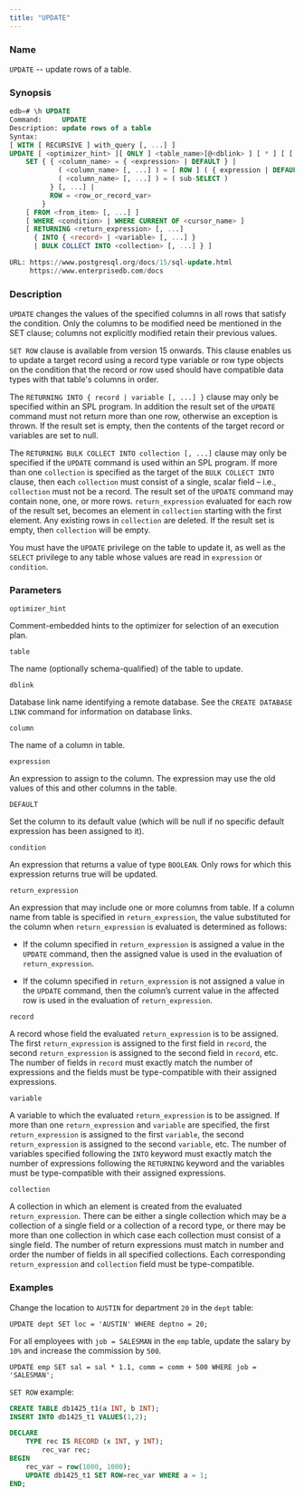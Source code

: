 ```yaml
---
title: "UPDATE"
---
```


### Name

`UPDATE` -- update rows of a table.

### Synopsis

```sql
edb=# \h UPDATE 
Command:     UPDATE
Description: update rows of a table
Syntax:
[ WITH [ RECURSIVE ] with_query [, ...] ]
UPDATE [ <optimizer_hint> ][ ONLY ] <table_name>[@<dblink> ] [ * ] [ [ AS ] alias ]
    SET { { <column_name> = { <expression> | DEFAULT } |
            ( <column_name> [, ...] ) = [ ROW ] ( { expression | DEFAULT } [, ...] ) |
            ( <column_name> [, ...] ) = ( sub-SELECT )
          } [, ...] |
          ROW = <row_or_record_var>
        }
    [ FROM <from_item> [, ...] ]
    [ WHERE <condition> | WHERE CURRENT OF <cursor_name> ]
    [ RETURNING <return_expression> [, ...]
      { INTO { <record> | <variable> [, ...] }
      | BULK COLLECT INTO <collection> [, ...] } ]

URL: https://www.postgresql.org/docs/15/sql-update.html
     https://www.enterprisedb.com/docs
```

### Description

`UPDATE` changes the values of the specified columns in all rows that satisfy the condition. Only the columns to be modified need be mentioned in the SET clause; columns not explicitly modified retain their previous values.

`SET ROW` clause is available from version 15 onwards. This clause enables us to update a target record using a record type variable or row type objects on the condition that the record or row used should have compatible data types with that table's columns in order.

The `RETURNING INTO { record | variable [, ...] }` clause may only be specified within an SPL program. In addition the result set of the `UPDATE` command must not return more than one row, otherwise an exception is thrown. If the result set is empty, then the contents of the target record or variables are set to null.

The `RETURNING BULK COLLECT INTO collection [, ...]` clause may only be specified if the `UPDATE` command is used within an SPL program. If more than one `collection` is specified as the target of the `BULK COLLECT INTO` clause, then each `collection` must consist of a single, scalar field – i.e., `collection` must not be a record. The result set of the `UPDATE` command may contain none, one, or more rows. `return_expression` evaluated for each row of the result set, becomes an element in `collection` starting with the first element. Any existing rows in `collection` are deleted. If the result set is empty, then `collection` will be empty.

You must have the `UPDATE` privilege on the table to update it, as well as the `SELECT` privilege to any table whose values are read in `expression` or `condition`.

### Parameters

`optimizer_hint`

 Comment-embedded hints to the optimizer for selection of an execution plan.

`table`

 The name (optionally schema-qualified) of the table to update.

`dblink`

 Database link name identifying a remote database. See the `CREATE DATABASE LINK` command for information on database links.

`column`

 The name of a column in table.

`expression`

 An expression to assign to the column. The expression may use the old values of this and other columns in the table.

`DEFAULT`

 Set the column to its default value (which will be null if no specific default expression has been assigned to it).

`condition`

 An expression that returns a value of type `BOOLEAN`. Only rows for which this expression returns true will be updated.

`return_expression`

 An expression that may include one or more columns from table. If a column name from table is specified in `return_expression`, the value substituted for the column when `return_expression` is evaluated is determined as follows:

-   If the column specified in `return_expression` is assigned a value in the `UPDATE` command, then the assigned value is used in the evaluation of `return_expression`.

-   If the column specified in `return_expression` is not assigned a value in the `UPDATE` command, then the column’s current value in the affected row is used in the evaluation of `return_expression`.

`record`

 A record whose field the evaluated `return_expression` is to be assigned. The first `return_expression` is assigned to the first field in `record`, the second `return_expression` is assigned to the second field in `record`, etc. The number of fields in `record` must exactly match the number of expressions and the fields must be type-compatible with their assigned expressions.

`variable`

 A variable to which the evaluated `return_expression` is to be assigned. If more than one `return_expression` and `variable` are specified, the first `return_expression` is assigned to the first `variable`, the second `return_expression` is assigned to the second `variable`, etc. The number of variables specified following the `INTO` keyword must exactly match the number of expressions following the `RETURNING` keyword and the variables must be type-compatible with their assigned expressions.

`collection`

 A collection in which an element is created from the evaluated `return_expression`. There can be either a single collection which may be a collection of a single field or a collection of a record type, or there may be more than one collection in which case each collection must consist of a single field. The number of return expressions must match in number and order the number of fields in all specified collections. Each corresponding `return_expression` and `collection` field must be type-compatible.

### Examples

Change the location to `AUSTIN` for department `20` in the `dept` table:

```text
UPDATE dept SET loc = 'AUSTIN' WHERE deptno = 20;
```

For all employees with `job = SALESMAN` in the `emp` table, update the salary by `10%` and increase the commission by `500`.

```text
UPDATE emp SET sal = sal * 1.1, comm = comm + 500 WHERE job = 'SALESMAN';
```


`SET ROW` example:

```sql
CREATE TABLE db1425_t1(a INT, b INT);
INSERT INTO db1425_t1 VALUES(1,2);

DECLARE   
	TYPE rec IS RECORD (x INT, y INT);
    	rec_var rec;    
BEGIN    
	rec_var = row(1000, 1000);
	UPDATE db1425_t1 SET ROW=rec_var WHERE a = 1;   
END;
```
